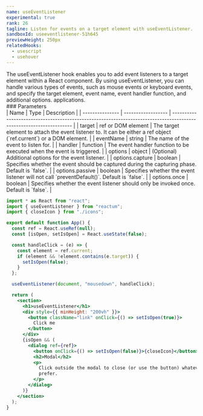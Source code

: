 ```yaml
---
name: useEventListener
experimental: true
rank: 26
tagline: Listen for events on a target element with useEventListener.
sandboxId: useeventlistener-51h645
previewHeight: 250px
relatedHooks:
  - usescript
  - usehover
---
```



<HookDescription name={frontmatter.name}>
  The useEventListener hook enables you to add event listeners to a target
  element within a React component. By using useEventListener, you can handle
  various types of events, such as mouse events or keyboard events, and specify
  the target element, event name, event handler function, and additional
  options. applications.
</HookDescription>

<div class="reference">
  ### Parameters

  <div class="table-container">
  | Name            | Type               | Description                                                                                                         |
  | --------------- | ------------------ | ------------------------------------------------------------------------------------------------------------------- |
  | target          | ref or DOM element | The target element to attach the event listener to. It can be either a ref object (`ref.current`) or a DOM element. |
  | eventName       | string             | The name of the event to listen for.                                                                                |
  | handler         | function           | The event handler function to be executed when the event is triggered.                                              |
  | options         | object             | (Optional) Additional options for the event listener.                                                               |
  | options.capture | boolean            | Specifies whether the event should be captured during the capturing phase. Default is `false`.                      |
  | options.passive | boolean            | Specifies whether the event listener will not call `preventDefault()`. Default is `false`.                          |
  | options.once    | boolean            | Specifies whether the event listener should only be invoked once. Default is `false`.                               |
  </div>
</div>

<CodePreview
  sandboxId={frontmatter.sandboxId}
  previewHeight={frontmatter.previewHeight}
/>

<StaticCodeContainer>

```jsx
import * as React from "react";
import { useEventListener } from "reactum";
import { closeIcon } from "./icons";

export default function App() {
  const ref = React.useRef(null);
  const [isOpen, setIsOpen] = React.useState(false);

  const handleClick = (e) => {
    const element = ref.current;
    if (element && !element.contains(e.target)) {
      setIsOpen(false);
    }
  };

  useEventListener(document, "mousedown", handleClick);

  return (
    <section>
      <h1>useEventListener</h1>
      <div style={{ minHeight: "200vh" }}>
        <button className="link" onClick={() => setIsOpen(true)}>
          Click me
        </button>
      </div>
      {isOpen && (
        <dialog ref={ref}>
          <button onClick={() => setIsOpen(false)}>{closeIcon}</button>
          <h2>Modal</h2>
          <p>
            Click outside the modal to close (or use the button) whatever you
            prefer.
          </p>
        </dialog>
      )}
    </section>
  );
}
```

</StaticCodeContainer>

